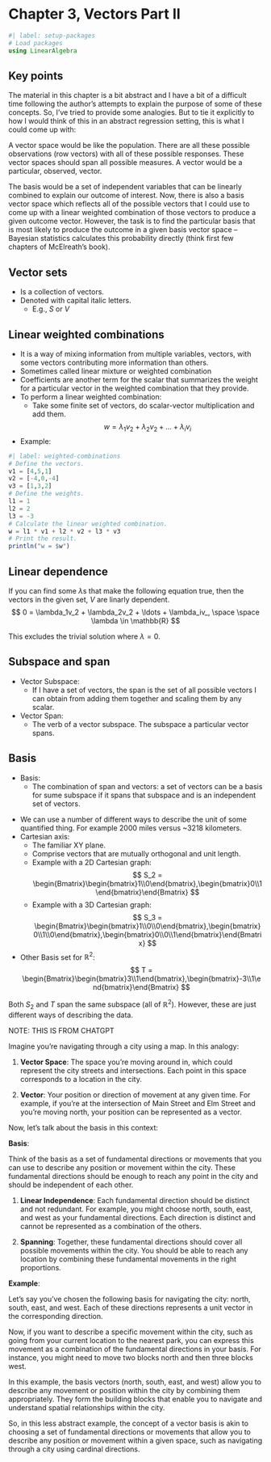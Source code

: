 # Chapter 3, Vectors Part II

```julia
#| label: setup-packages
# Load packages
using LinearAlgebra
```

## Key points

The material in this chapter is a bit abstract and I have a bit of a difficult time following the author's attempts to explain the purpose of some of these concepts. So, I've tried to provide some analogies. But to tie it explicitly to how I would think of this in an abstract regression setting, this is what I could come up with:

A vector space would be like the population. There are all these possible observations (row vectors) with all of these possible responses. These vector spaces should span all possible measures. A vector would be a particular, observed, vector.

The basis would be a set of independent variables that can be linearly combined to explain our outcome of interest. Now, there is also a basis vector space which reflects all of the possible vectors that I could use to come up with a linear weighted combination of those vectors to produce a given outcome vector. However, the task is to find the particular basis that is most likely to produce the outcome in a given basis vector space -- Bayesian statistics calculates this probability directly (think first few chapters of McElreath's book).

## Vector sets
- Is a collection of vectors.
- Denoted with capital italic letters.
    - E.g., $S$ or $V$

## Linear weighted combinations
- It is a way of mixing information from multiple variables, vectors, with some vectors contributing more information than others.
- Sometimes called linear mixture or weighted combination
- Coefficients are another term for the scalar that summarizes the weight for a particular vector in the weighted combination that they provide.
- To perform a linear weighted combination:
    - Take some finite set of vectors, do scalar-vector multiplication and add them.
    $$
    w = \lambda_1v_2 + \lambda_2v_2 + \ldots + \lambda_iv_i
    $$
- Example:
```julia
#| label: weighted-combinations
# Define the vectors.
v1 = [4,5,1]
v2 = [-4,0,-4]
v3 = [1,3,2]
# Define the weights.
l1 = 1
l2 = 2
l3 = -3
# Calculate the linear weighted combination.
w = l1 * v1 + l2 * v2 + l3 * v3
# Print the result.
println("w = $w")
```

## Linear dependence

If you can find some $\lambda$s that make the following equation true, then the vectors in the given set, $V$ are linarly dependent.
$$
0 = \lambda_1v_2 + \lambda_2v_2 + \ldots + \lambda_iv_, \space \space \lambda \in \mathbb{R}
$$

This excludes the trivial solution where $\lambda = 0$.

## Subspace and span

::: {.callout-note title="Definitions"}

- Vector Subspace:
    - If I have a set of vectors, the span is the set of all possible vectors I can obtain from adding them together and scaling them by any scalar.
- Vector Span:
    - The verb of a vector subspace. The subspace a particular vector spans.
:::

## Basis

::: {.callout-note title="Definitions"}
- Basis:
    - The combination of span and vectors: a set of vectors can be a basis for sume subspace if it spans that subspace and is an independent set of vectors.
:::

- We can use a number of different ways to describe the unit of some quantified thing. For example 2000 miles versus ~3218 kilometers.
- Cartesian axis:
    - The familiar XY plane.
    - Comprise vectors that are mutually orthogonal and unit length.
    - Example with a 2D Cartesian graph:
$$
S_2 = \begin{Bmatrix}\begin{bmatrix}1\\0\end{bmatrix},\begin{bmatrix}0\\1\end{bmatrix}\end{Bmatrix}
$$
    - Example with a 3D Cartesian graph:
$$
S_3 = \begin{Bmatrix}\begin{bmatrix}1\\0\\0\end{bmatrix},\begin{bmatrix}0\\1\\0\end{bmatrix},\begin{bmatrix}0\\0\\1\end{bmatrix}\end{Bmatrix}
$$
- Other Basis set for $\mathbb{R}^2$:
$$
T = \begin{Bmatrix}\begin{bmatrix}3\\1\end{bmatrix},\begin{bmatrix}-3\\1\end{bmatrix}\end{Bmatrix}
$$

Both $S_2$ and $T$ span the same subspace (all of $\mathbb{R}^2$). However, these are just different ways of describing the data.

::: {.callout-tip title="Attempting to make it less abstract"}

NOTE: THIS IS FROM CHATGPT

Imagine you're navigating through a city using a map. In this analogy:

1. **Vector Space**: The space you're moving around in, which could represent the city streets and intersections. Each point in this space corresponds to a location in the city.

2. **Vector**: Your position or direction of movement at any given time. For example, if you're at the intersection of Main Street and Elm Street and you're moving north, your position can be represented as a vector.

Now, let's talk about the basis in this context:

**Basis**:

Think of the basis as a set of fundamental directions or movements that you can use to describe any position or movement within the city. These fundamental directions should be enough to reach any point in the city and should be independent of each other.

1. **Linear Independence**: Each fundamental direction should be distinct and not redundant. For example, you might choose north, south, east, and west as your fundamental directions. Each direction is distinct and cannot be represented as a combination of the others.

2. **Spanning**: Together, these fundamental directions should cover all possible movements within the city. You should be able to reach any location by combining these fundamental movements in the right proportions.

**Example**:

Let's say you've chosen the following basis for navigating the city: north, south, east, and west. Each of these directions represents a unit vector in the corresponding direction.

Now, if you want to describe a specific movement within the city, such as going from your current location to the nearest park, you can express this movement as a combination of the fundamental directions in your basis. For instance, you might need to move two blocks north and then three blocks west.

In this example, the basis vectors (north, south, east, and west) allow you to describe any movement or position within the city by combining them appropriately. They form the building blocks that enable you to navigate and understand spatial relationships within the city.

So, in this less abstract example, the concept of a vector basis is akin to choosing a set of fundamental directions or movements that allow you to describe any position or movement within a given space, such as navigating through a city using cardinal directions.
:::
